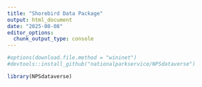 ```yaml
---
title: "Shorebird Data Package"
output: html_document
date: "2025-08-08"
editor_options: 
  chunk_output_type: console
---
```


```r
#options(download.file.method = "wininet")
#devtools::install_github("nationalparkservice/NPSdataverse")

library(NPSdataverse)


```

